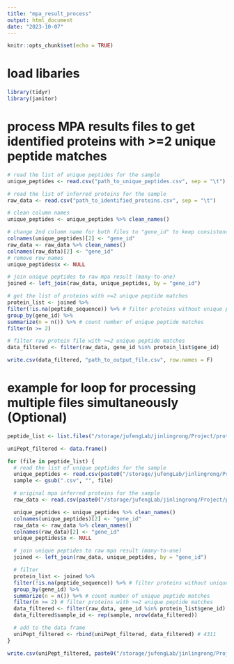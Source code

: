 ```yaml
---
title: "mpa_result_process"
output: html_document
date: "2023-10-07"
---
```


```r
knitr::opts_chunk$set(echo = TRUE)
```

# load libaries
```r
library(tidyr)
library(janitor)
```

# process MPA results files to get identified proteins with >=2 unique peptide matches
```r
# read the list of unique peptides for the sample
unique_peptides <- read.csv("path_to_unique_peptides.csv", sep = "\t")

# read the list of inferred proteins for the sample
raw_data <- read.csv("path_to_identified_proteins.csv", sep = "\t")

# clean column names
unique_peptides <- unique_peptides %>% clean_names()

# change 2nd column name for both files to "gene_id" to keep consistency
colnames(unique_peptides)[2] <- "gene_id"
raw_data <- raw_data %>% clean_names()
colnames(raw_data)[2] <- "gene_id"
# remove row names
unique_peptides$x <- NULL 

# join unique peptides to raw mpa result (many-to-one)
joined <- left_join(raw_data, unique_peptides, by = "gene_id")

# get the list of proteins with >=2 unique peptide matches
protein_list <- joined %>%
filter(!is.na(peptide_sequence)) %>% # filter proteins without unique peptide matches
group_by(gene_id) %>%
summarize(n = n()) %>% # count number of unique peptide matches
filter(n >= 2) 

# filter raw protein file with >=2 unique peptide matches
data_filtered <- filter(raw_data, gene_id %in% protein_list$gene_id)

write.csv(data_filtered, "path_to_output_file.csv", row.names = F)
```


# example for loop for processing multiple files simultaneously (Optional)
```r
peptide_list <- list.files("/storage/jufengLab/jinlingrong/Project/proteomics/4_mpa_results/111_MAGs/unique_peptides_bySample", pattern = "*.csv")

uniPept_filtered <- data.frame()

for (file in peptide_list) {
  # read the list of unique peptides for the sample
  unique_peptides <- read.csv(paste0("/storage/jufengLab/jinlingrong/Project/proteomics/4_mpa_results/111_MAGs/unique_peptides_bySample", "/", file), sep = "\t")
  sample <- gsub(".csv", "", file)

  # original mpa inferred proteins for the sample
  raw_data <- read.csv(paste0("/storage/jufengLab/jinlingrong/Project/proteomics/4_mpa_results/111_MAGs/inferred_proteins_bySample", "/", file), sep = "\t")

  unique_peptides <- unique_peptides %>% clean_names()
  colnames(unique_peptides)[2] <- "gene_id"
  raw_data <- raw_data %>% clean_names()
  colnames(raw_data)[2] <- "gene_id"
  unique_peptides$x <- NULL

  # join unique peptides to raw mpa result (many-to-one)
  joined <- left_join(raw_data, unique_peptides, by = "gene_id")

  # filter
  protein_list <- joined %>%
  filter(!is.na(peptide_sequence)) %>% # filter proteins without unique peptide matches
  group_by(gene_id) %>%
  summarize(n = n()) %>% # count number of unique peptide matches
  filter(n >= 2) # filter proteins with >=2 unique peptide matches
  data_filtered <- filter(raw_data, gene_id %in% protein_list$gene_id)
  data_filtered$sample_id <- rep(sample, nrow(data_filtered))

  # add to the data frame
  uniPept_filtered <- rbind(uniPept_filtered, data_filtered) # 4311
}

write.csv(uniPept_filtered, paste0("/storage/jufengLab/jinlingrong/Project/proteomics/4_mpa_results/111_MAGs/MAGs_proteins_uniPept_fil_bySample.csv"), row.names = F)
```
